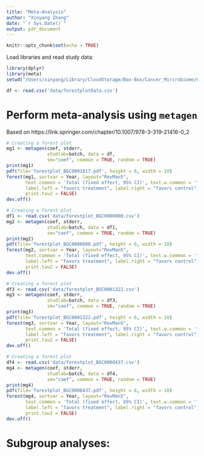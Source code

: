 ```yaml
---
title: "Meta-Analysis"
author: "Xinyang Zhang"
date: "`r Sys.Date()`"
output: pdf_document
---
```


```r
knitr::opts_chunk$set(echo = TRUE)
```

Load libraries and read study data:

```r
library(dplyr)
library(meta)
setwd("/Users/xinyang/Library/CloudStorage/Box-Box/Cancer_Mircrobiome/Cancer-Microbiome")

df <- read.csv('data/forestplotData.csv')
```

# Perform meta-analysis using `metagen`

Based on https://link.springer.com/chapter/10.1007/978-3-319-21416-0_2

```r

# Creating a forest plot
mg1 <- metagen(coef, stderr,
               studlab=batch, data = df,
               sm="coef", common = TRUE, random = TRUE)
print(mg1)
pdf(file='forestplot_BGC0001817.pdf', height = 6, width = 10)
forest(mg1, sortvar = Year, layout="RevMan5",
       text.common = 'Total (fixed effect, 95% CI)', text.w.common = 'fixed',
       label.left = "favors treatment", label.right = "favors control",
       print.tau2 = FALSE)
dev.off()
```

```r
# Creating a forest plot
df1 <- read.csv('data/forestplot_BGC0000800.csv')
mg2 <- metagen(coef, stderr,
               studlab=batch, data = df1,
               sm="coef", common = TRUE, random = TRUE)
print(mg2)
pdf(file='forestplot_BGC0000800.pdf', height = 6, width = 10)
forest(mg2, sortvar = Year, layout="RevMan5",
       text.common = 'Total (fixed effect, 95% CI)', text.w.common = 'fixed',
       label.left = "favors treatment", label.right = "favors control",
       print.tau2 = FALSE)
dev.off()
```
```r
# Creating a forest plot
df3 <- read.csv('data/forestplot_BGC0001322.csv')
mg3 <- metagen(coef, stderr,
               studlab=batch, data = df3,
               sm="coef", common = TRUE, random = TRUE)
print(mg3)
pdf(file='forestplot_BGC0001322.pdf', height = 6, width = 10)
forest(mg3, sortvar = Year, layout="RevMan5",
       text.common = 'Total (fixed effect, 95% CI)', text.w.common = 'fixed',
       label.left = "favors treatment", label.right = "favors control",
       print.tau2 = FALSE)
dev.off()
```
```r
# Creating a forest plot
df4 <- read.csv('data/forestplot_BGC0000437.csv')
mg4 <- metagen(coef, stderr,
               studlab=batch, data = df4,
               sm="coef", common = TRUE, random = TRUE)
print(mg4)
pdf(file='forestplot_BGC0000437.pdf', height = 6, width = 10)
forest(mg4, sortvar = Year, layout="RevMan5",
       text.common = 'Total (fixed effect, 95% CI)', text.w.common = 'fixed',
       label.left = "favors treatment", label.right = "favors control",
       print.tau2 = FALSE)
dev.off()
```

# Subgroup analyses: